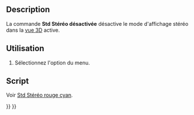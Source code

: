 <languages/>

{{Docnav/fr
|[[Std_ViewIvStereoInterleavedColumns/fr|Stéréoscopie colonnes entrelacées]]
|[[Std_ViewIvIssueCamPos/fr|Position de la caméra]]
|[[Std_View_Menu/fr|Menu Affichage]]
|IconL=Std_ViewIvStereoInterleavedColumns.svg
|IconR=Std_ViewIvIssueCamPos.svg
|IconC=Freecad.svg
}}

{{GuiCommand/fr
|Name=Std ViewIvStereoOff
|Name/fr=Std Stéréo désactivée
|MenuLocation=Affichage → Stéréo → Désactiver l'affichage stéréo
|Workbenches=Tous
|SeeAlso=[[Std_ViewIvStereoRedGreen/fr|Std Stéréo rouge cyan]], [[Std_ViewIvStereoQuadBuff/fr|Std Tampon stéréo quadruple]], [[Std_ViewIvStereoInterleavedRows/fr|Std Lignes stéréo entrelacées]], [[Std_ViewIvStereoInterleavedColumns/fr|Std Colonnes stéréo entrelacées]]
}}

==Description==

La commande '''Std Stéréo désactivée''' désactive le mode d'affichage stéréo dans la [[3D view/fr|vue 3D]] active.

<span id="Usage"></span>
==Utilisation==

# Sélectionnez l'option {{MenuCommand|Affichage → Stéréo → [[Image:Std_ViewIvStereoOff.svg|16px]] Désactiver l'affichage stéréo}} du menu.

<span id="Scripting"></span>
==Script==

Voir [[Std_ViewIvStereoRedGreen/fr#Script|Std Stéréo rouge cyan]].


{{Docnav/fr
|[[Std_ViewIvStereoInterleavedColumns/fr|Stéréoscopie colonnes entrelacées]]
|[[Std_ViewIvIssueCamPos/fr|Position de la caméra]]
|[[Std_View_Menu/fr|Menu Affichage]]
|IconL=Std_ViewIvStereoInterleavedColumns.svg
|IconR=Std_ViewIvIssueCamPos.svg
|IconC=Freecad.svg
}}

{{Std_Base_navi{{#translation:}}}}
{{Userdocnavi{{#translation:}}}}